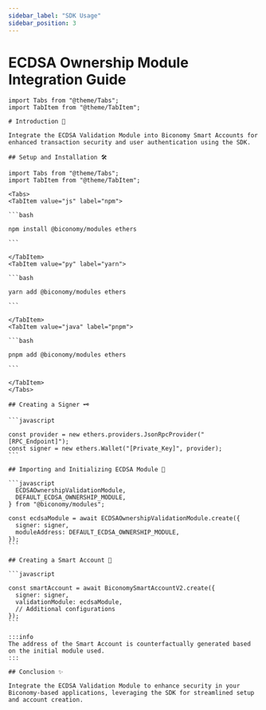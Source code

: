 ```yaml
---
sidebar_label: "SDK Usage"
sidebar_position: 3
---
```


# ECDSA Ownership Module Integration Guide

````mdx
import Tabs from "@theme/Tabs";
import TabItem from "@theme/TabItem";

# Introduction 📘

Integrate the ECDSA Validation Module into Biconomy Smart Accounts for enhanced transaction security and user authentication using the SDK.

## Setup and Installation 🛠️

import Tabs from "@theme/Tabs";
import TabItem from "@theme/TabItem";

<Tabs>
<TabItem value="js" label="npm">

```bash

npm install @biconomy/modules ethers

```

</TabItem>
<TabItem value="py" label="yarn">

```bash

yarn add @biconomy/modules ethers

```

</TabItem>
<TabItem value="java" label="pnpm">

```bash

pnpm add @biconomy/modules ethers

```

</TabItem>
</Tabs>

## Creating a Signer 🗝️

```javascript

const provider = new ethers.providers.JsonRpcProvider("[RPC_Endpoint]");
const signer = new ethers.Wallet("[Private_Key]", provider);
```

## Importing and Initializing ECDSA Module 🌟

```javascript
  ECDSAOwnershipValidationModule,
  DEFAULT_ECDSA_OWNERSHIP_MODULE,
} from "@biconomy/modules";

const ecdsaModule = await ECDSAOwnershipValidationModule.create({
  signer: signer,
  moduleAddress: DEFAULT_ECDSA_OWNERSHIP_MODULE,
});
```

## Creating a Smart Account 🚀

```javascript

const smartAccount = await BiconomySmartAccountV2.create({
  signer: signer,
  validationModule: ecdsaModule,
  // Additional configurations
});
```

:::info
The address of the Smart Account is counterfactually generated based on the initial module used.
:::

## Conclusion ✨

Integrate the ECDSA Validation Module to enhance security in your Biconomy-based applications, leveraging the SDK for streamlined setup and account creation.
````
